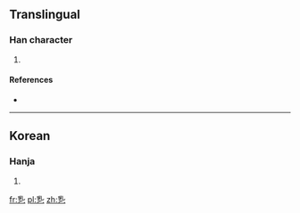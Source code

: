 ==Translingual==

===Han character===
{{Han char|rn=5|rad=乙|as=08|sn=9|four=|canj=月山弓 (BUN)}}

# {{defn|Han|sort=乙08}}

====References====
* {{Han ref|kx=0084.241|dkj=|dj=|hdz=|uh=3420|ud=13344|bh=|bd=}}

----

==Korean==

===Hanja===
{{ko-hanja|hangeul=율|rv=yul|mr=yul|y=yul}}

# {{defn|lang=ko|sort=乙08}}

[[fr:㐠]]
[[pl:㐠]]
[[zh:㐠]]
